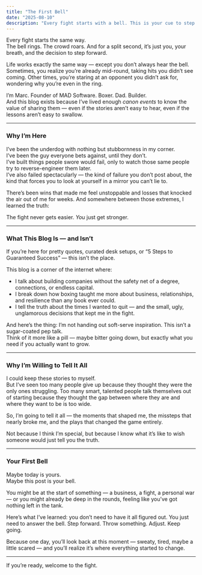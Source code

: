 ```yaml
---
title: "The First Bell"
date: "2025-08-10"
description: "Every fight starts with a bell. This is your cue to step forward, swing, and keep swinging — in business, in life, in everything worth showing up for."
---
```


Every fight starts the same way.  
The bell rings. The crowd roars. And for a split second, it’s just you, your breath, and the decision to step forward.

Life works exactly the same way — except you don’t always hear the bell. Sometimes, you realize you’re already mid-round, taking hits you didn’t see coming. Other times, you’re staring at an opponent you didn’t ask for, wondering why you’re even in the ring.

I’m Marc. Founder of MAD Software. Boxer. Dad. Builder.  
And this blog exists because I’ve lived enough _canon events_ to know the value of sharing them — even if the stories aren’t easy to hear, even if the lessons aren’t easy to swallow.

---

### **Why I’m Here**

I’ve been the underdog with nothing but stubbornness in my corner.  
I’ve been the guy everyone bets against, until they don’t.  
I’ve built things people swore would fail, only to watch those same people try to reverse-engineer them later.  
I’ve also failed spectacularly — the kind of failure you don’t post about, the kind that forces you to look at yourself in a mirror you can’t lie to.

There’s been wins that made me feel unstoppable and losses that knocked the air out of me for weeks. And somewhere between those extremes, I learned the truth:

The fight never gets easier. _You_ just get stronger.

---

### **What This Blog Is — and Isn’t**

If you’re here for pretty quotes, curated desk setups, or “5 Steps to Guaranteed Success” — this isn’t the place.

This blog is a corner of the internet where:

- I talk about building companies without the safety net of a degree, connections, or endless capital.
- I break down how boxing taught me more about business, relationships, and resilience than any book ever could.
- I tell the truth about the times I wanted to quit — and the small, ugly, unglamorous decisions that kept me in the fight.

And here’s the thing: I’m not handing out soft-serve inspiration. This isn’t a sugar-coated pep talk.  
Think of it more like a pill — maybe bitter going down, but exactly what you need if you actually want to grow.

---

### **Why I’m Willing to Tell It All**

I could keep these stories to myself.  
But I’ve seen too many people give up because they thought they were the only ones struggling. Too many smart, talented people talk themselves out of starting because they thought the gap between where they are and where they want to be is too wide.

So, I’m going to tell it all — the moments that shaped me, the missteps that nearly broke me, and the plays that changed the game entirely.

Not because I think I’m special, but because I know what it’s like to wish someone would just tell you the truth.

---

### **Your First Bell**

Maybe today is yours.  
Maybe this post is your bell.

You might be at the start of something — a business, a fight, a personal war — or you might already be deep in the rounds, feeling like you’ve got nothing left in the tank.

Here’s what I’ve learned: you don’t need to have it all figured out. You just need to answer the bell. Step forward. Throw something. Adjust. Keep going.

Because one day, you’ll look back at this moment — sweaty, tired, maybe a little scared — and you’ll realize it’s where everything started to change.

---

If you’re ready, welcome to the fight.
